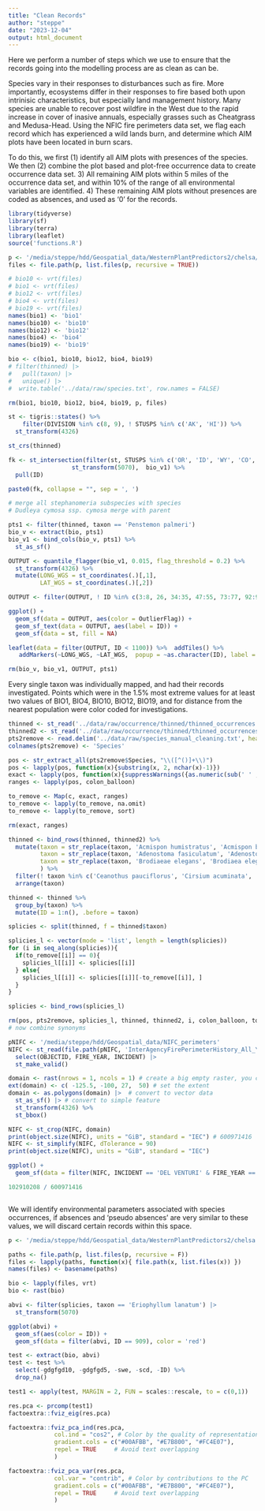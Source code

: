 ```yaml
---
title: "Clean Records"
author: "steppe"
date: "2023-12-04"
output: html_document
---
```


Here we perform a number of steps which we use to ensure that the records going into the modelling process are as clean as can be. 


Species vary in their responses to disturbances such as fire. 
More importantly, ecosystems differ in their responses to fire based both upon intrinisic characteristics, but especially land management history. 
Many species are unable to recover post wildfire in the West due to the rapid increase in cover of inasive annuals, especially grasses such as Cheatgrass and Medusa-Head. 
Using the NFIC fire perimeters data set, we flag each record which has experienced a wild lands burn, and determine which AIM plots have been located in burn scars.

To do this, we first (1) identify all AIM plots with presences of the species. 
We then (2) combine the plot based and plot-free occurrence data to create occurrence data set. 
3) All remaining AIM plots within 5 miles of the occurrence data set, and within 10% of the range of all environmental variables are identified. 
4) These remaining AIM plots without presences are coded as absences, and used as '0' for the records. 

```r
library(tidyverse)
library(sf)
library(terra)
library(leaflet)
source('functions.R')
```


```r

p <- '/media/steppe/hdd/Geospatial_data/WesternPlantPredictors2/chelsa/bio10'
files <- file.path(p, list.files(p, recursive = TRUE))

# bio10 <- vrt(files)
# bio1 <- vrt(files)
# bio12 <- vrt(files)
# bio4 <- vrt(files)
# bio19 <- vrt(files)
names(bio1) <- 'bio1'
names(bio10) <- 'bio10'
names(bio12) <- 'bio12'
names(bio4) <- 'bio4'
names(bio19) <- 'bio19'

bio <- c(bio1, bio10, bio12, bio4, bio19)
# filter(thinned) |> 
#   pull(taxon) |> 
#   unique() |>
#  write.table('../data/raw/species.txt', row.names = FALSE)

rm(bio1, bio10, bio12, bio4, bio19, p, files)
```

```r

st <- tigris::states() %>% 
    filter(DIVISION %in% c(8, 9), ! STUSPS %in% c('AK', 'HI')) %>% 
  st_transform(4326) 

st_crs(thinned)

fk <- st_intersection(filter(st, STUSPS %in% c('OR', 'ID', 'WY', 'CO', 'WA')) %>% 
                  st_transform(5070),  bio_v1) %>% 
  pull(ID)

paste0(fk, collapse = "", sep = ', ')

# merge all stephanomeria subspecies with species
# Dudleya cymosa ssp. cymosa merge with parent

pts1 <- filter(thinned, taxon == 'Penstemon palmeri')
bio_v <- extract(bio, pts1)
bio_v1 <- bind_cols(bio_v, pts1) %>% 
  st_as_sf() 

OUTPUT <- quantile_flagger(bio_v1, 0.015, flag_threshold = 0.2) %>% 
  st_transform(4326) %>% 
  mutate(LONG_WGS = st_coordinates(.)[,1], 
         LAT_WGS = st_coordinates(.)[,2]) 

OUTPUT <- filter(OUTPUT, ! ID %in% c(3:8, 26, 34:35, 47:55, 73:77, 92:94, 98:99, 102:103, 115, 122, 129, 139, 143, 149, 168, 195, 199, 209, 214, 216, 232, 236, 247, 256, 264, 267, 268, 273, 281, 284, 285, 297, 302:303, 305, 312, 318, 326:327, 333, 343, 348, 349:350, 360, 373, 390, 399, 404, 406, 419, 423, 437:438, 447, 454, 458, 462, 470, 472, 474, 494, 509, 511, 514, 536, 539, 544, 558, 570, 572, 573, 576, 610, 611, 616, 623, 629, 632:633, 635, 651, 663, 684, 696, 711, 732, 733, 757, 767, 812, 814, 816, 819, 821, 828, 836, 849, 850, 856, 858, 874, 890, 901, 910, 939, 946, 958, 962, 966:967, 971, 981, 989, 997, 1007, 1010, 1016, 1020, 1031, 1054))

ggplot() +  
  geom_sf(data = OUTPUT, aes(color = OutlierFlag)) +
  geom_sf_text(data = OUTPUT, aes(label = ID)) +
  geom_sf(data = st, fill = NA) 

leaflet(data = filter(OUTPUT, ID < 1100)) %>%  addTiles() %>%
   addMarkers(~LONG_WGS, ~LAT_WGS,  popup = ~as.character(ID), label = ~as.character(ID))

rm(bio_v, bio_v1, OUTPUT, pts1)
```


Every single taxon was individually mapped, and had their records investigated. Points which were in the 1.5% most extreme values for at least two values of BIO1, BIO4, BIO10, BIO12, BIO19, and for distance from the nearest population were color coded for investigations. 

```r
thinned <- st_read('../data/raw/occurrence/thinned/thinned_occurrences.shp', quiet = TRUE)
thinned2 <- st_read('../data/raw/occurrence/thinned/thinned_occurrences2.shp', quiet = TRUE)
pts2remove <- read.delim('../data/raw/species_manual_cleaning.txt', header = FALSE)
colnames(pts2remove) <- 'Species'

pos <- str_extract_all(pts2remove$Species, "\\([^()]+\\)")
pos <- lapply(pos, function(x){substring(x, 2, nchar(x)-1)})
exact <- lapply(pos, function(x){suppressWarnings({as.numeric(sub(' ' , '', unlist(strsplit(x,","))))})})
ranges <- lapply(pos, colon_balloon)

to_remove <- Map(c, exact, ranges)  
to_remove <- lapply(to_remove, na.omit)
to_remove <- lapply(to_remove, sort)

rm(exact, ranges)

thinned <- bind_rows(thinned, thinned2) %>% 
  mutate(taxon = str_replace(taxon, 'Acmispon humistratus', 'Acmispon brachycarpus'), 
         taxon = str_replace(taxon, 'Adenostoma fasiculatum', 'Adenostoma fasciculatum'),
         taxon = str_replace(taxon, 'Brodiaeae elegans', 'Brodiaea elegans')
         ) %>% 
  filter(! taxon %in% c('Ceanothus pauciflorus', 'Cirsium acuminata', 'Mirabilis lanata')) %>% 
  arrange(taxon)

thinned <- thinned %>% 
  group_by(taxon) %>% 
  mutate(ID = 1:n(), .before = taxon)

splicies <- split(thinned, f = thinned$taxon)

splicies_l <- vector(mode = 'list', length = length(splicies))
for (i in seq_along(splicies)){
  if(to_remove[[i]] == 0){
    splicies_l[[i]] <- splicies[[i]]
  } else{
    splicies_l[[i]] <- splicies[[i]][-to_remove[[i]], ]
  }
}

splicies <- bind_rows(splicies_l)

rm(pos, pts2remove, splicies_l, thinned, thinned2, i, colon_balloon, to_remove)
# now combine synonyms
```

```r

pNIFC <- '/media/steppe/hdd/Geospatial_data/NIFC_perimeters'
NIFC <- st_read(file.path(pNIFC, 'InterAgencyFirePerimeterHistory_All_Years_View.shp')) |>
  select(OBJECTID, FIRE_YEAR, INCIDENT) |>
  st_make_valid()

domain <- rast(nrows = 1, ncols = 1) # create a big empty raster, you can go in through sf too. 
ext(domain) <- c( -125.5, -100, 27,  50) # set the extent
domain <- as.polygons(domain) |>  # convert to vector data
  st_as_sf() |> # convert to simple feature
  st_transform(4326) %>% 
  st_bbox()

NIFC <- st_crop(NIFC, domain)
print(object.size(NIFC), units = "GiB", standard = "IEC") # 600971416
NIFC <- st_simplify(NIFC, dTolerance = 90)
print(object.size(NIFC), units = "GiB", standard = "IEC")

ggplot() + 
  geom_sf(data = filter(NIFC, INCIDENT == 'DEL VENTURI' & FIRE_YEAR == 2003))

102910208 / 600971416
```

```r

```


We will identify environmental parameters associated with species occurrences, if absences and 'pseudo absences' are very similar to these values, we will discard certain records within this space. 

```r

p <- '/media/steppe/hdd/Geospatial_data/WesternPlantPredictors2/chelsa'

paths <- file.path(p, list.files(p, recursive = F))
files <- lapply(paths, function(x){ file.path(x, list.files(x)) })
names(files) <- basename(paths)

bio <- lapply(files, vrt)
bio <- rast(bio)

abvi <- filter(splicies, taxon == 'Eriophyllum lanatum') |>
  st_transform(5070)

ggplot(abvi) + 
  geom_sf(aes(color = ID)) + 
  geom_sf(data = filter(abvi, ID == 909), color = 'red')

test <- extract(bio, abvi)
test <- test %>% 
  select(-gdgfgd10, -gdgfgd5, -swe, -scd, -ID) %>% 
  drop_na()

test1 <- apply(test, MARGIN = 2, FUN = scales::rescale, to = c(0,1))

res.pca <- prcomp(test1)
factoextra::fviz_eig(res.pca)

factoextra::fviz_pca_ind(res.pca,
             col.ind = "cos2", # Color by the quality of representation
             gradient.cols = c("#00AFBB", "#E7B800", "#FC4E07"),
             repel = TRUE     # Avoid text overlapping
             )

factoextra::fviz_pca_var(res.pca,
             col.var = "contrib", # Color by contributions to the PC
             gradient.cols = c("#00AFBB", "#E7B800", "#FC4E07"),
             repel = TRUE     # Avoid text overlapping
             )


```

```r

```

```r

```

```r

```

```r

```

```r

```

